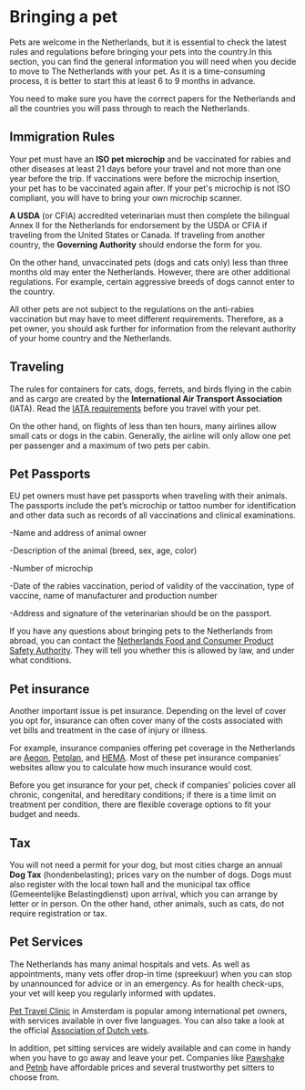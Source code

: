 # Bringing a pet 
Pets are welcome in the Netherlands, but it is essential to check the latest rules and regulations before bringing your pets into the country.In this section, you can find the general information you will need when you decide to move to The Netherlands with your pet. As it is a time-consuming process, it is better to start this at least 6 to 9 months in advance.

<callout>
  You need to make sure you have the correct papers for the Netherlands and all the countries you will pass through to reach the Netherlands.
</callout>

## Immigration Rules

Your pet must have an **ISO pet microchip** and be vaccinated for rabies and other diseases at least 21 days before your travel and not more than one year before the trip. If vaccinations were before the microchip insertion, your pet has to be vaccinated again after. If your pet's microchip is not ISO compliant, you will have to bring your own microchip scanner.

**A USDA** (or CFIA) accredited veterinarian must then complete the bilingual Annex II for the Netherlands for endorsement by the USDA or CFIA if traveling from the United States or Canada. If traveling from another country, the **Governing Authority** should endorse the form for you.

On the other hand, unvaccinated pets (dogs and cats only) less than three months old may enter the Netherlands. However, there are other additional regulations. For example, certain aggressive breeds of dogs cannot enter to the country. 

All other pets are not subject to the regulations on the anti-rabies vaccination but may have to meet different requirements. Therefore, as a pet owner, you should ask further for information from the relevant authority of your home country and the Netherlands. 

## Traveling

The rules for containers for cats, dogs, ferrets, and birds flying in the cabin and as cargo are created by the **International Air Transport Association** (IATA). Read the [IATA requirements](https://www.iatatravelcentre.com/NL-Netherlands-customs-currency-airport-tax-regulations-details.htm) before you travel with your pet.

On the other hand, on flights of less than ten hours, many airlines allow small cats or dogs in the cabin. Generally, the airline will only allow one pet per passenger and a maximum of two pets per cabin.

## Pet Passports

EU pet owners must have pet passports when traveling with their animals. The passports include the pet’s microchip or tattoo number for identification and other data such as records of all vaccinations and clinical examinations. 

-Name and address of animal owner

-Description of the animal (breed, sex, age, color)

-Number of microchip

-Date of the rabies vaccination, period of validity of the vaccination, type of vaccine, name of manufacturer and production number

-Address and signature of the veterinarian should be on the passport. 

If you have any questions about bringing pets to the Netherlands from abroad, you can contact the [Netherlands Food and Consumer Product Safety Authority](https://english.nvwa.nl/). They will tell you whether this is allowed by law, and under what conditions.

## Pet insurance

Another important issue is pet insurance. Depending on the level of cover you opt for, insurance can often cover many of the costs associated with vet bills and treatment in the case of injury or illness. 

For example, insurance companies offering pet coverage in the Netherlands are [Aegon](https://www.aegon.nl/particulier/), [Petplan](https://petplan.nl/), and [HEMA](https://verzekerdbijhema.nl/). Most of these pet insurance companies' websites allow you to calculate how much insurance would cost.

Before you get insurance for your pet, check if companies' policies cover all chronic, congenital, and hereditary conditions; if there is a time limit on treatment per condition, there are flexible coverage options to fit your budget and needs.  

## Tax

You will not need a permit for your dog, but most cities charge an annual **Dog Tax** (hondenbelasting); prices vary on the number of dogs. Dogs must also register with the local town hall and the municipal tax office (Gemeentelijke Belastingdienst) upon arrival, which you can arrange by letter or in person. On the other hand, other animals, such as cats, do not require registration or tax.

## Pet Services 

The Netherlands has many animal hospitals and vets. As well as appointments, many vets offer drop-in time (spreekuur) when you can stop by unannounced for advice or in an emergency. As for health check-ups, your vet will keep you regularly informed with updates. 

[Pet Travel Clinic](https://www.dierenkliniekeuropaplein.nl/) in Amsterdam is popular among international pet owners, with services available in over five languages. You can also take a look at the official [Association of Dutch vets](https://www.knmvd.nl/).

In addition, pet sitting services are widely available and can come in handy when you have to go away and leave your pet. Companies like [Pawshake](https://en.pawshake.nl/search?service=petSitting&placeName=Amsterdam&latitude=52.3675734&longitude=4.9041389&typeOfDateSelection=consecutive&searchType=LOCATION_BASED) and [Petnb](https://www.petbnb.nl/en/dog-sitting/netherlands/amsterdam) have affordable prices and several trustworthy pet sitters to choose from. 
